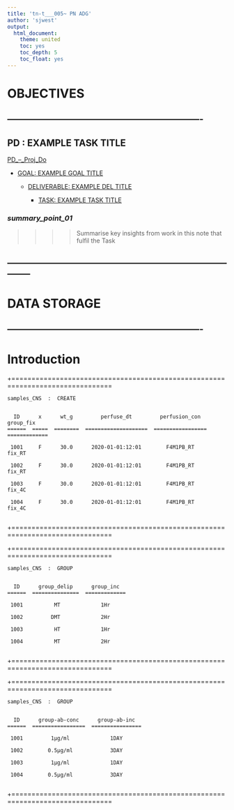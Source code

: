 ```yaml
---
title: 'tn-t___005~ PN ADG'
author: 'sjwest'
output:
  html_document:
    theme: united
    toc: yes
    toc_depth: 5
    toc_float: yes
---
```




# OBJECTIVES



----------------------------------------------------------------
----------------------------------------------------------------



## PD : EXAMPLE TASK TITLE


[PD_--_Proj_Do](../../PD_--_Proj_Do.Rmd)


* [GOAL: EXAMPLE GOAL TITLE](../../PD_--_Proj_Do.Rmd#goal-example-goal-title)

    + [DELIVERABLE: EXAMPLE DEL TITLE](../../PD_--_Proj_Do.Rmd#deliverable-example-del-title)

        - [TASK: EXAMPLE TASK TITLE](../../PD_--_Proj_Do.Rmd#task-example-task-title)



### _summary_point_01_

>>>>
>>>> Summarise key insights from work in this note that fulfil the Task
>>>>



--------------------------------------------------------------------------------
--------------------------------------------------------------------------------



# DATA STORAGE


----------------------------------------------------------------
----------------------------------------------------------------



# Introduction


















+===============================================================================


    samples_CNS  :  CREATE


      ID      x      wt_g         perfuse_dt         perfusion_con      group_fix    
    ======  =====  ========  ====================  =================  =============  

     1001     F      30.0      2020-01-01:12:01        F4M1PB_RT          fix_RT     
                                                                                     
     1002     F      30.0      2020-01-01:12:01        F4M1PB_RT          fix_RT     
                                                                                     
     1003     F      30.0      2020-01-01:12:01        F4M1PB_RT          fix_4C     
                                                                                     
     1004     F      30.0      2020-01-01:12:01        F4M1PB_RT          fix_4C     
                                                                                     

+===============================================================================




+===============================================================================


    samples_CNS  :  GROUP


      ID      group_delip      group_inc    
    ======  ===============  =============  

     1001          MT             1Hr       
                                            
     1002         DMT             2Hr       
                                            
     1003          HT             1Hr       
                                            
     1004          MT             2Hr       
                                            

+===============================================================================





+===============================================================================


    samples_CNS  :  GROUP


      ID      group-ab-conc      group-ab-inc    
    ======  =================  ================  

     1001         1µg/ml             1DAY        
                                                 
     1002        0.5µg/ml            3DAY        
                                                 
     1003         1µg/ml             1DAY        
                                                 
     1004        0.5µg/ml            3DAY        
                                                 

+===============================================================================








